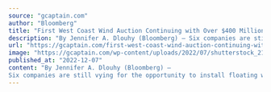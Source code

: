 ```yaml
---
source: "gcaptain.com"
author: "Bloomberg"
title: "First West Coast Wind Auction Continuing with Over $400 Million in High Bids on First Day"
description: "By Jennifer A. Dlouhy (Bloomberg) — Six companies are still vying for the opportunity to install floating wind turbines off the California coast after offering $402.1 million for the tracts Tuesday...."
url: "https://gcaptain.com/first-west-coast-wind-auction-continuing-with-over-400-million-in-high-bids-on-first-day/"
image: "https://gcaptain.com/wp-content/uploads/2022/07/shutterstock_2179829399.jpg"
published_at: "2022-12-07"
content: "By Jennifer A. Dlouhy (Bloomberg) —
Six companies are still vying for the opportunity to install floating wind turbines off the California coast after offering $402.1 million for the tracts Tuesday.… [+3586 chars]"
---
```


